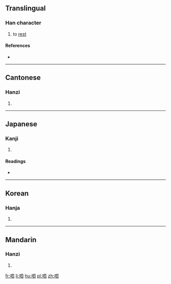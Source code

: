 ==Translingual==

===Han character===
{{Han char|rn=30|rad=口|as=05|sn=8|four=6600<sub>0</sub>|canj=口田金 (RWC)|ids=⿰[[口]][[四]]}}

# to [[rest]]

====References====
* {{Han ref|kx=0182.050|dkj=03447|dj=0401.060|hdz=10601.060|uh=546C|ud=21612|bh=CBE5|bd=52197}}

----

==Cantonese==

===Hanzi===
{{yue-hanzi|jyut=hei3|y=hei3}}

# {{defn|lang=yue|sort=口05}}

----

==Japanese==

===Kanji===
{{ja-kanji|grade=|rs=口05}}

# {{defn|lang=ja|sort=口05}}

====Readings====
* {{ja-readings|on=[[き]] (ki), [[ち]] (chi), [[れい]] (rei), [[りょう]] (ryō)|kun=[[いき]] (iki), [[いこう]] (ikou)}}

----

==Korean==

===Hanja===
{{ko-hanja|hangeul=[[히]], [[령]], 희|rv=hi, ryeong, hui|mr=hi, ryŏng, hŭi}}

# {{defn|lang=ko|sort=口05}}

----

==Mandarin==

===Hanzi===
{{cmn-hanzi|pin=[[guā]] ([[gua1]]), [[xì]] ([[xi4]])|wg=kua<sup>1</sup>, hsi<sup>4</sup>}}

# {{defn|lang=cmn|sort=口05}}

[[fr:呬]]
[[li:呬]]
[[hu:呬]]
[[pl:呬]]
[[zh:呬]]